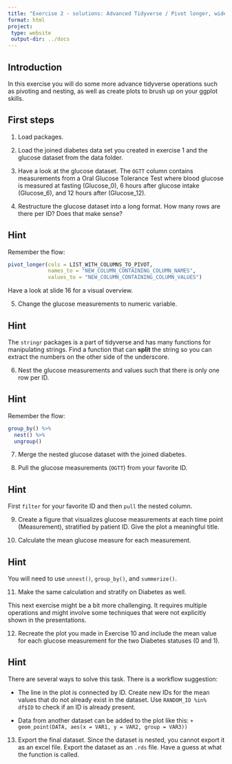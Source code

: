 ```yaml
---
title: "Exercise 2 - solutions: Advanced Tidyverse / Pivot longer, wider, and nesting"
format: html
project:
 type: website
 output-dir: ../docs
---
```


## Introduction

In this exercise you will do some more advance tidyverse operations such as pivoting and nesting, as well as create plots to brush up on your ggplot skills.

## First steps

1.  Load packages.

2.  Load the joined diabetes data set you created in exercise 1 and the glucose dataset from the data folder.

3.  Have a look at the glucose dataset. The `OGTT` column contains measurements from a Oral Glucose Tolerance Test where blood glucose is measured at fasting (Glucose_0), 6 hours after glucose intake (Glucose_6), and 12 hours after (Glucose_12).

4.  Restructure the glucose dataset into a long format. How many rows are there per ID? Does that make sense?

::: {.callout-tip collapse="true"}
## Hint

Remember the flow:

```r
pivot_longer(cols = LIST_WITH_COLUMNS_TO_PIVOT,
             names_to = "NEW_COLUMN_CONTAINING_COLUMN_NAMES",
             values_to = "NEW_COLUMN_CONTAINING_COLUMN_VALUES")
```

Have a look at slide 16 for a visual overview.

:::

5.  Change the glucose measurements to numeric variable.

::: {.callout-tip collapse="true"}
## Hint
The `stringr` packages is a part of tidyverse and has many functions for manipulating strings. Find a function that can **split** the string so you can extract the numbers on the other side of the underscore. 
:::


6.  Nest the glucose measurements and values such that there is only one row per ID.

::: {.callout-tip collapse="true"}
## Hint

Remember the flow:

```r
group_by() %>% 
  nest() %>% 
  ungroup()
```

:::

7.  Merge the nested glucose dataset with the joined diabetes.

8.  Pull the glucose measurements (`OGTT`) from your favorite ID.

::: {.callout-tip collapse="true"}
## Hint
First `filter` for your favorite ID and then `pull` the nested column. 
:::

9.  Create a figure that visualizes glucose measurements at each time point (Measurement), stratified by patient ID. Give the plot a meaningful title.

10. Calculate the mean glucose measure for each measurement.

::: {.callout-tip collapse="true"}
## Hint
You will need to use `unnest()`, `group_by()`, and `summerize()`.
:::

11. Make the same calculation and stratify on Diabetes as well.

This next exercise might be a bit more challenging. It requires multiple operations and might involve some techniques that were not explicitly shown in the presentations.

12. Recreate the plot you made in Exercise 10 and include the mean value for each glucose measurement for the two Diabetes statuses (0 and 1).

::: {.callout-tip collapse="true"}
## Hint
There are several ways to solve this task. There is a workflow suggestion:

  - The line in the plot is connected by ID. Create new IDs for the mean values that do not already exist in the dataset. Use `RANDOM_ID %in% df$ID` to check if an ID is already present. 
  
  - Data from another dataset can be added to the plot like this: `+ geom_point(DATA, aes(x = VAR1, y = VAR2, group = VAR3))`
  
:::

13. Export the final dataset. Since the dataset is nested, you cannot export it as an excel file. Export the dataset as an `.rds` file. Have a guess at what the function is called.

